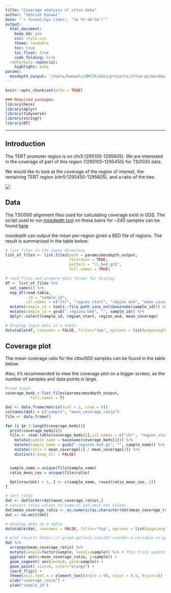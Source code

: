 ```yaml
---
title: "Coverage analysis of cttso data"
author: "Sehrish Kanwal"
date: "`r format(Sys.time(), '%a %Y-%b-%d')`"
output:
  html_document:
    keep_md: yes
    css: style.css
    theme: readable
    toc: true
    toc_float: true
    code_folding: hide
  rmdformats::material:
    highlight: kate
params:
  mosdepth_output: '/Users/kanwals/UMCCR/data/projects/cttso-qc/mosdepth_output/'
---
```


```r
knitr::opts_chunk$set(echo = TRUE)
```

```r
### Required packages.
library(here)
library(dplyr)
library(tidyverse)
library(stringr)
library(DT)
```

***

## Introduction

The TERT promoter region is on chr5:1295105-1295605). We are interested in the coverage of part of this region (1295105–1295450) for TSO500 data.

We would like to look at the coverage of the region of interest, the remaining TERT region (chr5:1295450-1295605), and a ratio of the two.

![](./images/tert.png)

## Data

The TSO500 alignment files used for calculating coverage exist in GDS. The script used to run [mosdepth tool](https://github.com/brentp/mosdepth) on these bams for ~240 samples can be found [here](./scripts/run_cttso_bams_through_mosdepth.sh)

mosdepth can output the mean per-region given a BED file of regions. The result is summarised in the table below:


```r
# list files in the input directory
list_of_files <- list.files(path = params$mosdepth_output,
                            recursive = TRUE,
                            pattern = "\\.bed.gz$",
                            full.names = TRUE)

# read files and prepare data format for display
df <- list_of_files %>%
  set_names() %>%
  map_df(read.table,
         .id = "sample_id",
         col.names = c("chr", "region_start", "region_end", "mean_coverage" )) %>%
  mutate(sample_id = tools::file_path_sans_ext(basename(sample_id))) %>%
  mutate(sample_id = gsub(".regions.bed", "", sample_id)) %>%
  dplyr::select(sample_id, region_start, region_end, mean_coverage)

# display input data in a table
datatable(df, rownames = FALSE, filter="top", options = list(pageLength = 5, scrollX=T), caption = "Mean coverage of TERT promoter region and region of interest")
```

## Coverage plot

The mean coverage ratio for the cttso500 samples can be found in the table below.

Also, it's recommended to view the coverage plot on a bigger screen, as the number of samples and data points is large. 

```r
#read input
coverage_beds <-list.files(params$mosdepth_output,
           full.names = T)

dat <- data.frame(matrix(ncol = 2, nrow = 0))
colnames(dat) = c("sample", "mean_coverage_ratio")
file <- data.frame()

for (i in 1:length(coverage_beds)){
  print(coverage_beds[i])
  file <- read.table(coverage_beds[i],col.names = c("chr", "region_start", "region_end", "mean_coverage" )) %>%
    mutate(sample_name = basename(coverage_beds[i])) %>%
    mutate(sample_name = gsub(".regions.bed.gz", "", sample_name)) %>%
    mutate(ratio = mean_coverage[1] / mean_coverage[2]) %>%
    distinct(.keep_all = FALSE)


  sample_name = unique(file$sample_name)
  ratio_mean_cov = unique(file$ratio)

  dat[nrow(dat) + 1, ] <- c(sample_name, round(ratio_mean_cov, 2))
}

# sort ratio
dat <- dat[order(dat$mean_coverage_ratio),]
# convert ratio values to numeric and omit nan values
dat$mean_coverage_ratio <- as.numeric(as.character(dat$mean_coverage_ratio))
dat <- na.omit(dat)

```

``` r
# display data in a table
datatable(dat, rownames = FALSE, filter="top", options = list(pageLength = 5, scrollX=T), caption = "Ratio of mean coverage of TERT promoter region and region of interest")

# plot results https://r-graph-gallery.com/267-reorder-a-variable-in-ggplot2.html
dat %>%
  arrange(mean_coverage_ratio) %>%
  mutate(sample=factor(sample, levels=sample)) %>% # This trick update the factor levels
  ggplot( aes(x=mean_coverage_ratio, y=sample)) +
  geom_segment( aes(xend=0, yend=sample)) +
  geom_point( size=4, color="orange") +
  coord_flip() +
  theme(axis.text.x = element_text(angle = 90, vjust = 0.5, hjust=1)) +
  xlab("coverage_ratio") +
  ylab("sample_id")
```
